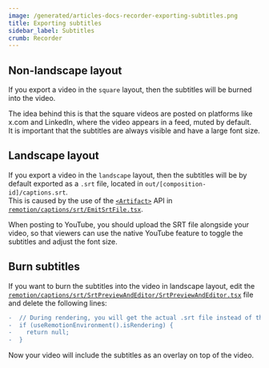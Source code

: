 ```yaml
---
image: /generated/articles-docs-recorder-exporting-subtitles.png
title: Exporting subtitles
sidebar_label: Subtitles
crumb: Recorder
---
```


## Non-landscape layout

If you export a video in the `square` layout, then the subtitles will be burned into the video.

The idea behind this is that the square videos are posted on platforms like x.com and LinkedIn, where the video appears in a feed, muted by default.  
It is important that the subtitles are always visible and have a large font size.

## Landscape layout

If you export a video in the `landscape` layout, then the subtitles will be by default exported as a `.srt` file, located in `out/[composition-id]/captions.srt`.  
This is caused by the use of the [`<Artifact>`](/docs/artifact) API in [`remotion/captions/srt/EmitSrtFile.tsx`](https://github.com/remotion-dev/recorder/blob/main/remotion/captions/srt/EmitSrtFile.tsx).

When posting to YouTube, you should upload the SRT file alongside your video, so that viewers can use the native YouTube feature to toggle the subtitles and adjust the font size.

## Burn subtitles

If you want to burn the subtitles into the video in landscape layout, edit the [`remotion/captions/srt/SrtPreviewAndEditor/SrtPreviewAndEditor.tsx`](https://github.com/remotion-dev/recorder/blob/main/remotion/captions/srt/SrtPreviewAndEditor/SrtPreviewAndEditor.tsx) file and delete the following lines:

```diff title="remotion/captions/srt/SrtPreviewAndEditor/SrtPreviewAndEditor.tsx"
-  // During rendering, you will get the actual .srt file instead of the preview.
-  if (useRemotionEnvironment().isRendering) {
-    return null;
-  }
```

Now your video will include the subtitles as an overlay on top of the video.
